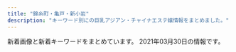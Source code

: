 ```yaml
---
title: "錦糸町・亀戸・新小岩"
description: "キーワード別にの巨乳アジアン・チャイナエステ嬢情報をまとめました。"
---
```


新着画像と新着キーワードをまとめています。
2021年03月30日の情報です。

<DmmAffiliateIns />
<KeywordTable
  shops={
    [
    {
        "img_links": [
            "http://el-grande.asia/img/cast/hana-01.jpg",
            "http://el-grande.asia/img/cast/hana-03.jpg",
            "http://el-grande.asia/img/cast/aki-04.jpg",
            "http://el-grande.asia/img/cast/lucy-04.jpg",
            "http://el-grande.asia/img/cast/lucy-01.jpg",
            "http://el-grande.asia/img/btn_interior.png",
            "http://el-grande.asia/img/cast/baby-04.jpg",
            "http://el-grande.asia/img/cast/hana-02.jpg",
            "http://el-grande.asia/img/cast/misa-04.jpg",
            "http://el-grande.asia/img/cast/ringo-02.jpg",
            "http://el-grande.asia/img/btn_cast.png",
            "http://el-grande.asia/img/cast/belu-02.jpg",
            "http://el-grande.asia/img/cast/haru-03.jpg",
            "http://el-grande.asia/img/cast/mei-03.jpg",
            "http://el-grande.asia/img/cast/aki-02.jpg",
            "http://el-grande.asia/img/cast/lucy-02.jpg",
            "http://el-grande.asia/img/cast/rey-01.jpg",
            "http://el-grande.asia/img/cast/aki-03.jpg",
            "http://el-grande.asia/img/cast/baby-01.jpg",
            "http://el-grande.asia/img/cast/haru-04.jpg",
            "http://el-grande.asia/img/cast/mai-03.jpg",
            "http://el-grande.asia/img/cast/mei-04.jpg",
            "http://el-grande.asia/img/interior/shower-4.jpg",
            "http://el-grande.asia/img/cast/ringo-04.jpg",
            "http://el-grande.asia/img/cast/misa-01.jpg",
            "http://el-grande.asia/img/cast/haru-02.jpg",
            "http://el-grande.asia/img/cast/baby-03.jpg",
            "http://el-grande.asia/img/cast/baby-02.jpg",
            "http://el-grande.asia/img/cast/hana-04.jpg",
            "http://el-grande.asia/img/cast/sara-08.jpg",
            "http://el-grande.asia/img/cast/belu-03.jpg",
            "http://el-grande.asia/img/interior/lobby-1.jpg",
            "http://el-grande.asia/img/cast/belu-01.jpg",
            "http://el-grande.asia/img/cast/mai-01.jpg",
            "http://el-grande.asia/img/cast/sara-05.jpg",
            "http://el-grande.asia/img/cast/rey-04.jpg",
            "http://el-grande.asia/img/dagger.png",
            "http://el-grande.asia/img/cast/lucy-03.jpg",
            "http://el-grande.asia/img/btn_top.png",
            "http://el-grande.asia/img/cast/sara-06.jpg",
            "http://el-grande.asia/img/cast/aki-01.jpg",
            "http://el-grande.asia/img/cast/mei-02.jpg",
            "http://el-grande.asia/img/cast/rey-02.jpg",
            "http://el-grande.asia/img/interior/corridor-1.jpg",
            "http://el-grande.asia/img/cast/haru-01.jpg",
            "http://el-grande.asia/img/btn_twitter.png",
            "http://el-grande.asia/img/cast/ringo-03.jpg",
            "http://el-grande.asia/img/cast/mai-04.jpg",
            "http://el-grande.asia/img/cast/mei-01.jpg",
            "http://el-grande.asia/img/cast/ringo-01.jpg",
            "http://el-grande.asia/img/cast/belu-04.jpg"
        ],
        "keywords": {},
        "name": "\u30a8\u30eb\u30b0\u30e9\u30f3\u30c7-elgrande-",
        "url": "http://el-grande.asia/",
        "station": "JR\u65b0\u5c0f\u5ca9\u99c5\u5357\u53e3"
    },
    {
        "name": "SHERRY",
        "url": "http://www.sherry.relaxjp.info/",
        "keywords": {
            "G": 8,
            "88": 8,
            "87": 16,
            "C": 8,
            "D": 24,
            "86": 16
        },
        "station": "JR\u9326\u7cf8\u753a\u99c5\u5357\u53e3",
        "img_links": [
            "http://www.sherry.relaxjp.info/files/005.jpg",
            "http://www.sherry.relaxjp.info/images/slider-img002.jpg",
            "http://www.sherry.relaxjp.info/images/s_news.png",
            "http://www.sherry.relaxjp.info/images/m2.jpg",
            "http://www.sherry.relaxjp.info/images/m1.jpg",
            "http://www.sherry.relaxjp.info/files/003.jpg",
            "http://www.sherry.relaxjp.info/files/001.jpg",
            "http://www.sherry.relaxjp.info/images/m4.jpg",
            "http://www.sherry.relaxjp.info/files/004.jpg",
            "http://www.sherry.relaxjp.info/images/s_top_therapist.png",
            "http://www.sherry.relaxjp.info/images/slider-img001.jpg",
            "http://www.sherry.relaxjp.info/images/m6.jpg",
            "http://www.sherry.relaxjp.info/images/s_message.png",
            "http://www.sherry.relaxjp.info/images/s_pickup.png",
            "http://www.sherry.relaxjp.info/files/002.jpg",
            "http://www.sherry.relaxjp.info/images/m3.jpg"
        ]
    },
    {
        "name": "\u5343\u693f",
        "img_links": [
            "http://sentsubaki.asia/img/cast/aya-04.jpg",
            "http://sentsubaki.asia/img/cast/aya-03.jpg",
            "http://sentsubaki.asia/img/cast/momo-02.jpg",
            "http://sentsubaki.asia/img/cast/yumi-03.jpg",
            "http://sentsubaki.asia/img/cast/yuyu-02.jpg",
            "http://sentsubaki.asia/img/cast/yumi-02.jpg",
            "http://sentsubaki.asia/img/cast/miki-02.jpg",
            "http://sentsubaki.asia/img/interior/lobby-2.jpg",
            "http://sentsubaki.asia/img/head_time.png",
            "http://sentsubaki.asia/img/head_tel.png",
            "http://sentsubaki.asia/img/cast/you-01.jpg",
            "http://sentsubaki.asia/img/cast/you-02.jpg",
            "http://sentsubaki.asia/img/cast/miki-04.jpg",
            "http://sentsubaki.asia/img/cast/momo-04.jpg",
            "http://sentsubaki.asia/img/btn_interior.png",
            "http://sentsubaki.asia/img/btn_twitter.png",
            "http://sentsubaki.asia/img/cast/miki-01.jpg",
            "http://sentsubaki.asia/img/cast/momo-03.jpg",
            "http://sentsubaki.asia/img/btn_top.png",
            "http://sentsubaki.asia/img/cast/miki-03.jpg",
            "http://sentsubaki.asia/img/cast/nina-04.jpg",
            "http://sentsubaki.asia/img/coupon_special.png",
            "http://sentsubaki.asia/img/cast/yumi-04.jpg",
            "http://sentsubaki.asia/img/cast/you-04.jpg",
            "http://sentsubaki.asia/img/cast/yuyu-04.jpg",
            "http://sentsubaki.asia/img/interior/lobby-1.jpg",
            "http://sentsubaki.asia/img/btn_cast.png",
            "http://sentsubaki.asia/img/cast/nina-03.jpg",
            "http://sentsubaki.asia/img/cast/you-03.jpg",
            "http://sentsubaki.asia/img/cast/yuyu-01.jpg",
            "http://sentsubaki.asia/img/cast/momo-01.jpg",
            "http://sentsubaki.asia/img/cast/aya-01.jpg"
        ],
        "url": "http://sentsubaki.asia/",
        "station": "JR\u4e80\u6238\u99c5\u6771\u53e3",
        "keywords": {}
    },
    {
        "keywords": {},
        "img_links": [
            "http://iyasimori.jpest.net/uploads//sites/37/2021/01/r5.jpg",
            "http://iyasimori.jpest.net/uploads//sites/37/2021/01/top.jpg",
            "http://iyasimori.jpest.net/uploads//sites/37/2021/01/a.jpg",
            "http://iyasimori.jpest.net/uploads//sites/37/2021/01/bj_03.jpg",
            "http://iyasimori.jpest.net/uploads//sites/37/2021/01/mobile.png",
            "http://iyasimori.jpest.net/uploads//sites/37/2021/01/tite-staff.jpg",
            "http://iyasimori.jpest.net/uploads//sites/37/2021/01/news01.png",
            "http://iyasimori.jpest.net/uploads//sites/37/2021/01/r6.jpg",
            "http://iyasimori.jpest.net/uploads//sites/37/2021/01/g2-2-150x150.jpg",
            "http://iyasimori.jpest.net/uploads//sites/37/2021/01/g4.jpg",
            "http://iyasimori.jpest.net/uploads//sites/37/2021/01/r4-1.jpg",
            "http://iyasimori.jpest.net/uploads//sites/37/2021/01/r3-1.jpg",
            "http://iyasimori.jpest.net/uploads//sites/37/2021/01/g3-2-150x150.jpg",
            "http://iyasimori.jpest.net/uploads//sites/37/2021/01/a2.jpg",
            "http://iyasimori.jpest.net/uploads//sites/37/2021/01/g1-3.jpg",
            "http://iyasimori.jpest.net/uploads//sites/37/2021/01/news03.png",
            "http://iyasimori.jpest.net/uploads//sites/37/2021/01/g5-150x150.jpg",
            "http://iyasimori.jpest.net/uploads//sites/37/2021/01/g5.jpg",
            "http://iyasimori.jpest.net/uploads//sites/37/2021/01/g1-3-150x150.jpg",
            "http://iyasimori.jpest.net/uploads//sites/37/2021/01/g4-150x150.jpg",
            "http://iyasimori.jpest.net/uploads//sites/37/2021/01/g3-2.jpg",
            "http://iyasimori.jpest.net/uploads//sites/37/2021/01/g2-2.jpg"
        ],
        "name": "\u7652\u3057\u306e\u68ee",
        "station": "\u9752\u7825\u99c5",
        "url": "http://iyasimori.jpest.net/"
    },
    {
        "station": "\u9752\u7825\u99c5A2\u51fa\u53e3",
        "keywords": {},
        "url": "http://shizuku2009.com/",
        "name": "\u79cb",
        "img_links": [
            "http://shizuku2009.com/images/index_19.jpg",
            "http://shizuku2009.com/images/index_06.jpg",
            "http://shizuku2009.com/images/index_02.jpg",
            "http://shizuku2009.com/images/index_05.jpg",
            "http://shizuku2009.com/staff/4/1.jpg",
            "http://shizuku2009.com/images/index_17.jpg",
            "http://shizuku2009.com/images/service_13.jpg",
            "http://shizuku2009.com/images/index_20.jpg",
            "http://shizuku2009.com/images/index_15.jpg",
            "http://shizuku2009.com/images/index_14.jpg",
            "http://shizuku2009.com/staff/6/1.jpg",
            "http://shizuku2009.com/images/index_04.jpg",
            "http://shizuku2009.com/staff/2/1.jpg",
            "http://shizuku2009.com/images/index_08.jpg",
            "http://shizuku2009.com/images/staff_15.jpg",
            "http://shizuku2009.com/images/index_09.jpg",
            "http://shizuku2009.com/images/staff_12.jpg",
            "http://shizuku2009.com/staff/1/1.jpg",
            "http://shizuku2009.com/images/index_07.jpg",
            "http://shizuku2009.com/images/index_13.jpg",
            "http://shizuku2009.com/staff/5/1.jpg",
            "http://shizuku2009.com/images/index_10.jpg",
            "http://shizuku2009.com/staff/3/1.jpg"
        ]
    },
    {
        "name": "\u3072\u307e\u308f\u308a",
        "station": "JR\u65b0\u5c0f\u5ca9\u99c5\u5357\u53e3",
        "img_links": [
            "http://www.himawari-shinkoiwa.com/images/slider/1.jpg",
            "http://www.himawari-shinkoiwa.com/img/ttl_move.png",
            "http://www.himawari-shinkoiwa.com/files/002.jpg",
            "http://www.himawari-shinkoiwa.com/img/tel.png",
            "http://www.himawari-shinkoiwa.com/files/003-02.jpg",
            "http://www.himawari-shinkoiwa.com/img/pickup.jpg",
            "http://www.himawari-shinkoiwa.com/img/ttl_news.png",
            "http://www.himawari-shinkoiwa.com/img/goback.jpg",
            "http://www.himawari-shinkoiwa.com/images/slider/3.jpg",
            "http://www.himawari-shinkoiwa.com/img/btn_side_mobile.jpg",
            "http://www.himawari-shinkoiwa.com/files/003.jpg",
            "http://www.himawari-shinkoiwa.com/img/ttl_info.png",
            "http://www.himawari-shinkoiwa.com/files/002-02.jpg",
            "http://www.himawari-shinkoiwa.com/files/001.jpg",
            "http://www.himawari-shinkoiwa.com/img/btn_blog.png",
            "http://www.himawari-shinkoiwa.com/files/001-02.jpg",
            "http://www.himawari-shinkoiwa.com/images/slider/2.jpg",
            "http://www.himawari-shinkoiwa.com/img/move.jpg",
            "http://www.himawari-shinkoiwa.com/images/line.png"
        ],
        "keywords": {
            "D": 4,
            "87": 4,
            "C": 11,
            "86": 2,
            "E": 2
        },
        "url": "http://www.himawari-shinkoiwa.com/"
    },
    {
        "station": "JR\u9326\u7cf8\u753a\u99c5",
        "name": "\u306a\u306a",
        "keywords": {
            "C": 7
        },
        "url": "http://nanaesute.xyz/",
        "img_links": [
            "http://nanaesute.xyz/images/g1.jpg",
            "http://nanaesute.xyz/images/top_bn1.jpg",
            "http://nanaesute.xyz/images/g3.jpg",
            "http://nanaesute.xyz/images/side3.png",
            "http://nanaesute.xyz/images/top_bn2.jpg",
            "http://nanaesute.xyz/images/top.png",
            "http://nanaesute.xyz/images/flash.jpg",
            "http://nanaesute.xyz/images/flash1.jpg"
        ]
    },
    {
        "img_links": [
            "http://kinshicho-es.xyz/images/r1.jpg",
            "http://kinshicho-es.xyz/images/kanban.jpg",
            "http://kinshicho-es.xyz/images/r3.jpg",
            "http://kinshicho-es.xyz/images/news-tit1.jpg",
            "http://kinshicho-es.xyz/images/g3.jpg",
            "http://kinshicho-es.xyz/images/b2.jpg",
            "http://kinshicho-es.xyz/images/left1_2_02.jpg",
            "http://kinshicho-es.xyz/images/g41.jpg",
            "http://kinshicho-es.xyz/images/r4.jpg",
            "http://kinshicho-es.xyz/images/r2.jpg",
            "http://kinshicho-es.xyz/images/b1.jpg",
            "http://kinshicho-es.xyz/images/top.jpg",
            "http://kinshicho-es.xyz/images/g5.jpg",
            "http://kinshicho-es.xyz/images/g0.jpg",
            "http://kinshicho-es.xyz/images/g2.jpg",
            "http://kinshicho-es.xyz/images/top1.jpg"
        ],
        "name": "\u30b9\u30c1\u30e5\u30ef\u306e\u30b9\u30de\u30a4\u30eb",
        "url": "http://kinshicho-es.xyz/",
        "keywords": {
            "C": 7
        },
        "station": "JR\u9326\u7cf8\u753a\u99c5\u5317\u53e3"
    },
    {
        "keywords": {},
        "img_links": [
            "http://yousei.xyz/images/r1.jpg",
            "http://yousei.xyz/images/g4.jpg",
            "http://yousei.xyz/images/g6.jpg",
            "http://yousei.xyz/images/mob.png",
            "http://yousei.xyz/images/g2.jpg",
            "http://yousei.xyz/images/g3.jpg",
            "http://yousei.xyz/images/r3.jpg",
            "http://yousei.xyz/images/g5.jpg",
            "http://yousei.xyz/images/g1.jpg",
            "http://yousei.xyz/images/top.png",
            "http://yousei.xyz/images/mobile.jpg",
            "http://yousei.xyz/images/recuit.jpg",
            "http://yousei.xyz/images/r4.jpg",
            "http://yousei.xyz/images/r2.jpg"
        ],
        "url": "http://yousei.xyz/",
        "name": "Remoon",
        "station": "JR\u4e80\u6238\u99c5\u6771\u53e3"
    },
    {
        "keywords": {},
        "name": "\u5e78\u305b",
        "img_links": [
            "http://www.es-royal.click/images/mobile.jpg",
            "http://www.es-royal.click/img/momo2.jpg",
            "http://www.es-royal.click/images/staff_t.jpg",
            "http://www.es-royal.click/img/aya1.jpg",
            "http://www.es-royal.click/images/4.jpg",
            "http://www.es-royal.click/img/nana1.jpg",
            "http://www.es-royal.click/images/int2.png",
            "http://www.es-royal.click/images/main_top.jpg",
            "http://www.es-royal.click/img/emi1.jpg",
            "http://www.es-royal.click/images/6.jpg",
            "http://www.es-royal.click/images/8.jpg",
            "http://www.es-royal.click/img/miyuki1.jpg",
            "http://www.es-royal.click/images/b3.jpg",
            "http://www.es-royal.click/images/ta.jpg",
            "http://www.es-royal.click/images/s1.png",
            "http://www.es-royal.click/images/news.png",
            "http://www.es-royal.click/images/b1.jpg",
            "http://www.es-royal.click/images/1.jpg",
            "http://www.es-royal.click/images/sys1.png",
            "http://www.es-royal.click/img/mimi1.jpg",
            "http://www.es-royal.click/images/b2.jpg",
            "http://www.es-royal.click/images/int1.png",
            "http://www.es-royal.click/images/head.jpg",
            "http://www.es-royal.click/img/ego1.jpg",
            "http://www.es-royal.click/img/momo1.jpg",
            "http://www.es-royal.click/images/main_footer.jpg",
            "http://www.es-royal.click/images/5.jpg",
            "http://www.es-royal.click/images/7.jpg",
            "http://www.es-royal.click/images/interior_t.jpg",
            "http://www.es-royal.click/images/9.jpg"
        ],
        "station": "\u4eac\u6210\u7acb\u77f3\u99c5\u5317\u53e3",
        "url": "http://www.es-royal.click/"
    },
    {
        "keywords": {
            "C": 26
        },
        "station": "JR\u9326\u7cf8\u753a\u5357\u53e3",
        "url": "http://harunohana.jpest.net/",
        "img_links": [
            "http://harunohana.jpest.net/uploads//sites/38/2021/02/pick-tit.png",
            "http://harunohana.jpest.net/uploads//sites/38/elementor/thumbs/g4-p3mbec1gp2hjuwwbjw36y43rzgwycta8xnrv7ujz68.jpg",
            "http://harunohana.jpest.net/uploads//sites/38/elementor/thumbs/g1-p3mbbo5xbyuayorl3qn8vsare61ijopmkh8c9mi4sw.jpg",
            "http://harunohana.jpest.net/uploads//sites/38/2021/02/c1.jpg",
            "http://harunohana.jpest.net/uploads//sites/38/elementor/thumbs/c2-p3a4by12f8z2t2xevpk9bl2sc3r4fedekxsoykr020.jpg",
            "http://harunohana.jpest.net/uploads//sites/38/2021/03/g2.jpg",
            "http://harunohana.jpest.net/uploads//sites/38/elementor/thumbs/c3-p3a4c1sf6l483iry9r6rlk4mpn8la6sbxgemvolfd4.jpg",
            "http://harunohana.jpest.net/uploads//sites/38/2021/02/tel_staff.png",
            "http://harunohana.jpest.net/uploads//sites/38/2021/02/c4.jpg",
            "http://harunohana.jpest.net/uploads//sites/38/2021/02/tel_pickup.png",
            "http://harunohana.jpest.net/uploads//sites/38/2021/03/g3.jpg",
            "http://harunohana.jpest.net/uploads//sites/38/elementor/thumbs/c1-p3a4bw5e1kwi5v056or06ljv5c0e005xwohq00tseg.jpg",
            "http://harunohana.jpest.net/uploads//sites/38/elementor/thumbs/g3-p3mbdh0sfjb37s5dl0oi5txkdr5uasv3te8udptyvk.jpg",
            "http://harunohana.jpest.net/uploads//sites/38/2021/02/ditiao-1.png",
            "http://harunohana.jpest.net/uploads//sites/38/elementor/thumbs/c5-p3a4c3o3k96sqqp7ys00qjnjwezbpkzslpplu8in0o.jpg",
            "http://harunohana.jpest.net/uploads//sites/38/2021/02/c2.jpg",
            "http://harunohana.jpest.net/uploads//sites/38/2021/02/c3.jpg",
            "http://harunohana.jpest.net/uploads//sites/38/2021/02/tel_info.png",
            "http://harunohana.jpest.net/uploads//sites/38/2021/02/c5.jpg",
            "http://harunohana.jpest.net/uploads//sites/38/2021/03/g1.jpg",
            "http://harunohana.jpest.net/uploads//sites/38/2021/03/1.jpg",
            "http://harunohana.jpest.net/uploads//sites/38/2021/02/mobile.jpg",
            "http://harunohana.jpest.net/uploads//sites/38/2021/02/news-tit.png",
            "http://harunohana.jpest.net/uploads//sites/38/2021/02/tel_top.png",
            "http://harunohana.jpest.net/uploads//sites/38/2021/02/c6.jpg",
            "http://harunohana.jpest.net/uploads//sites/38/2021/02/xian.jpg",
            "http://harunohana.jpest.net/uploads//sites/38/elementor/thumbs/g2-p3mbcgd30zwwmzmmj2u1yl6l7q6iyltkocswnxcbm8.jpg",
            "http://harunohana.jpest.net/uploads//sites/38/2021/02/staff-tit.png",
            "http://harunohana.jpest.net/uploads//sites/38/2021/02/top-3.png",
            "http://harunohana.jpest.net/uploads//sites/38/2021/02/mobile-tit.png",
            "http://harunohana.jpest.net/uploads//sites/38/2021/02/info-tit.png"
        ],
        "name": "\u6625\u306e\u82b1"
    },
    {
        "url": "http://www.o-miyabi.com/",
        "name": "\u96c5\u82b3",
        "keywords": {
            "86": 2,
            "C": 12,
            "D": 4,
            "84": 2,
            "98": 2,
            "H": 2,
            "85": 4,
            "89": 6
        },
        "station": "JR\u65b0\u5c0f\u5ca9\u99c5\u5357\u53e3",
        "img_links": [
            "http://www.o-miyabi.com/s/image/nav_cast.png",
            "http://www.o-miyabi.com/images/rec.jpg",
            "http://www.o-miyabi.com/s/image/nav_topics.png",
            "http://www.o-miyabi.com/s/uploads/02.jpg",
            "http://www.o-miyabi.com/s/images/t1.jpg",
            "http://www.o-miyabi.com/images/upload/thumb/57af63e7ff71466b.jpg",
            "http://www.o-miyabi.com/s/images/slider/1.jpg",
            "http://www.o-miyabi.com/s/images/t3.jpg",
            "http://www.o-miyabi.com/images/index_09.jpg",
            "http://www.o-miyabi.com/s/images/top_2.jpg",
            "http://www.o-miyabi.com/images/index_03.jpg",
            "http://www.o-miyabi.com/images/upload/thumb/6fceb6aef71115ac.jpg",
            "http://www.o-miyabi.com/s/images/t2.jpg",
            "http://www.o-miyabi.com/s/uploads/06.jpg",
            "http://www.o-miyabi.com/images/index_18.jpg",
            "http://www.o-miyabi.com/images/upload/thumb/04d21d82d11bc049.jpg",
            "http://www.o-miyabi.com/images/index_05.jpg",
            "http://www.o-miyabi.com/images/upload/thumb/51d074f8f9cdb905.jpg",
            "http://www.o-miyabi.com/images/index_10.jpg",
            "http://www.o-miyabi.com/images/index_01.jpg",
            "http://www.o-miyabi.com/s/images/service_01.png",
            "http://www.o-miyabi.com/s/images/slider/2.jpg",
            "http://www.o-miyabi.com/s/images/okubokomachi.jpg",
            "http://www.o-miyabi.com/s/images/pc.png",
            "http://www.o-miyabi.com/images/upload/thumb/0981f77ac0a1e07f.jpg",
            "http://www.o-miyabi.com/images/upload/thumb/db15ea2226867103.jpg",
            "http://www.o-miyabi.com/s/uploads/08.jpg",
            "http://www.o-miyabi.com/images/upload/thumb/e12bb065f2380463.jpg",
            "http://www.o-miyabi.com/s/images/service_07.png",
            "http://www.o-miyabi.com/images/upload/thumb/1a8371be7358f1df.jpg",
            "http://www.o-miyabi.com/girl/01.jpg",
            "http://www.o-miyabi.com/images/upload/thumb/928147996b3538a2.jpg",
            "http://www.o-miyabi.com/images/staff_09.jpg",
            "http://www.o-miyabi.com/s/image/nav_top.png",
            "http://www.o-miyabi.com/images/rec_09.jpg",
            "http://www.o-miyabi.com/images/index_19.jpg",
            "http://www.o-miyabi.com/s/image/nav_sys.png",
            "http://www.o-miyabi.com/s/images/slider/3.jpg",
            "http://www.o-miyabi.com/images/index_02.jpg",
            "http://www.o-miyabi.com/s/images/slider/next.png",
            "http://www.o-miyabi.com/s/images/tel.png",
            "http://www.o-miyabi.com/images/upload/thumb/6d7987cae648e809.jpg",
            "http://www.o-miyabi.com/images/upload/thumb/301c9a35b11a384f.jpg",
            "http://www.o-miyabi.com/images/upload/thumb/0dc07af1006255fa.jpg",
            "http://www.o-miyabi.com/images/index_14.jpg",
            "http://www.o-miyabi.com/s/uploads/01.jpg",
            "http://www.o-miyabi.com/s/uploads/04.jpg",
            "http://www.o-miyabi.com/s/images/iphone.png",
            "http://www.o-miyabi.com/images/index_06.jpg",
            "http://www.o-miyabi.com/images/upload/thumb/72ffa1fb925d394b.jpg",
            "http://www.o-miyabi.com/s/uploads/03.jpg",
            "http://www.o-miyabi.com/images/index_13.jpg",
            "http://www.o-miyabi.com/images/index_07.jpg",
            "http://www.o-miyabi.com/images/info.jpg",
            "http://www.o-miyabi.com/s/images/service_03.png",
            "http://www.o-miyabi.com/s/image/nav_manga.png",
            "http://www.o-miyabi.com/images/info_09.jpg",
            "http://www.o-miyabi.com/s/images/slider/prev.png",
            "http://www.o-miyabi.com/images/index_04.jpg",
            "http://www.o-miyabi.com/images/upload/thumb/7713de024ddc43e7.jpg",
            "http://www.o-miyabi.com/s/image/nav_hotel.png",
            "http://www.o-miyabi.com/images/index_16.jpg",
            "http://www.o-miyabi.com/images/info_02.jpg",
            "http://www.o-miyabi.com/s/uploads/07.jpg",
            "http://www.o-miyabi.com/images/movie_09.jpg"
        ]
    },
    {
        "station": "JR\u4e80\u6238\u99c5\u6771\u53e3",
        "keywords": {
            "C": 7
        },
        "img_links": [
            "http://miyabi-aroma.xyz/images/staff/3/ami.jpg",
            "http://miyabi-aroma.xyz/images/staff/3/rina.jpg",
            "http://miyabi-aroma.xyz/images/staff/3/kiki2.jpg",
            "http://miyabi-aroma.xyz/images/staff/3/rina2.jpg",
            "http://miyabi-aroma.xyz/images/11.png",
            "http://miyabi-aroma.xyz/images/staff/3/ami2.jpg",
            "http://miyabi-aroma.xyz/images/shishu/se2.jpg",
            "http://miyabi-aroma.xyz/images/index-rose_09.png",
            "http://miyabi-aroma.xyz/images/index-rose_13.png",
            "http://miyabi-aroma.xyz/images/shishu/se1.jpg",
            "http://miyabi-aroma.xyz/images/3/1.jpg",
            "http://miyabi-aroma.xyz/images/staff/3/miya.jpg",
            "http://miyabi-aroma.xyz/images/staff/3/miya2.jpg",
            "http://miyabi-aroma.xyz/images/nav/nav-staff.jpg",
            "http://miyabi-aroma.xyz/images/nav/nav-sys.jpg",
            "http://miyabi-aroma.xyz/images/nav/nav-info.jpg",
            "http://miyabi-aroma.xyz/images/nav/nav-job.jpg",
            "http://miyabi-aroma.xyz/images/3/2.jpg",
            "http://miyabi-aroma.xyz/images/1801706901.jpg",
            "http://miyabi-aroma.xyz/images/staff/3/yaya1.jpg",
            "http://miyabi-aroma.xyz/images/staff/3/kiki.jpg",
            "http://miyabi-aroma.xyz/images/staff/3/yaya2.jpg",
            "http://miyabi-aroma.xyz/images/index-rose_07.png",
            "http://miyabi-aroma.xyz/images/index-rose_04.png",
            "http://miyabi-aroma.xyz/images/staff/3/yami.jpg",
            "http://miyabi-aroma.xyz/images/index-rose_02.png"
        ],
        "name": "\u685c",
        "url": "http://miyabi-aroma.xyz/"
    },
    {
        "img_links": [
            "https://chm.jp/domains1/thaipataya/myimg/imgcom37914_sp.jpg",
            "https://chm.jp/domains1/thaipataya/myimg/imgcom36576_sp.jpg",
            "https://chm.jp/domains1/thaipataya/myimg/imgcom37915_sp.jpg",
            "https://chm.jp/domains1/thaipataya/myimg/imgcom36613_sp.jpg",
            "https://chm.jp/domains1/thaipataya/myimg/imgcom37833_sp.jpg",
            "https://chm.jp/domains1/thaipataya/myimg/imgcom37357_sp.jpg",
            "https://chm.jp/domains1/thaipataya/myimg/imgcom36606_sp.jpg",
            "https://chm.jp/domains1/thaipataya/myimg/imgcom37840_sp.jpg",
            "https://chm.jp/domains1/thaipataya/myimg/imgcom36614_sp.jpg",
            "https://chm.jp/domains1/thaipataya/myimg/imgcom37913_sp.jpg",
            "https://chm.jp/domains1/thaipataya/myimg/imgcom37657_sp.jpg",
            "https://chm.jp/domains1/thaipataya/myimg/imgcom36604_sp.jpg",
            "https://chm.jp/domains1/thaipataya/myimg/imgcom37664_sp.png",
            "https://chm.jp/domains1/thaipataya/myimg/imgcom36615_sp.png",
            "https://chm.jp/domains1/thaipataya/myimg/imgcom36633_sp.jpg",
            "https://chm.jp/domains1/thaipataya/myimg/imgcom36607_sp.jpg",
            "https://chm.jp/domains1/thaipataya/myimg/imgcom37174_sp.png",
            "https://chm.jp/domains1/thaipataya/myimg/imgcom37658_sp.png",
            "https://chm.jp/domains1/thaipataya/myimg/imgcom37362_sp.png",
            "https://chm.jp/domains1/thaipataya/myimg/imgcom37653_sp.jpg",
            "https://chm.jp/domains1/thaipataya/myimg/imgcom36635_sp.jpg",
            "https://chm.jp/domains1/thaipataya/myimg/imgcom37660_sp.png",
            "https://chm.jp/domains1/thaipataya/myimg/imgcom37740_sp.png",
            "https://chm.jp/domains1/thaipataya/myimg/imgcom37655_sp.jpg",
            "https://chm.jp/domains1/thaipataya/myimg/imgcom37172_sp.png",
            "https://chm.jp/domains1/thaipataya/myimg/imgcom37662_sp.png",
            "https://chm.jp/domains1/thaipataya/myimg/imgcom37067_sp.png",
            "https://chm.jp/domains1/thaipataya/myimg/imgcom37355_sp.jpg",
            "https://chm.jp/domains1/thaipataya/myimg/imgcom37361_sp.png",
            "https://chm.jp/domains1/thaipataya/myimg/imgcom37356_sp.jpg",
            "https://chm.jp/domains1/thaipataya/myimg/imgcom37730_sp.png",
            "https://chm.jp/domains1/thaipataya/myimg/imgcom37834_sp.jpg",
            "https://chm.jp/domains1/thaipataya/myimg/imgcom36567_sp.jpg",
            "https://chm.jp/domains1/thaipataya/myimg/imgcom37727_sp.png",
            "https://chm.jp/domains1/thaipataya/myimg/imgcom37656_sp.jpg",
            "https://chm.jp/domains1/thaipataya/myimg/imgcom36581_sp.jpg",
            "https://chm.jp/domains1/thaipataya/myimg/imgcom37717_sp.jpg",
            "https://chm.jp/domains1/thaipataya/myimg/imgcom37719_sp.jpg",
            "https://chm.jp/domains1/thaipataya/myimg/imgcom36636_sp.jpg",
            "https://chm.jp/domains1/thaipataya/myimg/imgcom37841_sp.jpg",
            "https://chm.jp/domains1/thaipataya/myimg/imgcom37360_sp.jpg",
            "https://chm.jp/domains1/thaipataya/myimg/imgcom37068_sp.jpg",
            "https://chm.jp/domains1/thaipataya/myimg/imgcom36603_sp.png",
            "https://chm.jp/domains1/thaipataya/myimg/imgcom36619_sp.jpg",
            "https://chm.jp/domains1/thaipataya/myimg/imgcom36618_sp.png",
            "https://chm.jp/domains1/thaipataya/myimg/imgcom37668_sp.png",
            "https://chm.jp/domains1/thaipataya/myimg/slideimg36560_sp.jpg",
            "https://chm.jp/domains1/thaipataya/myimg/imgcom37665_sp.jpg",
            "http://chm.jp/img/linebutton_82x20.png",
            "https://chm.jp/domains1/thaipataya/myimg/imgcom37734_sp.png",
            "https://chm.jp/domains1/thaipataya/myimg/imgcom37732_sp.png",
            "https://chm.jp/domains1/thaipataya/myimg/imgcom37725_sp.png",
            "https://chm.jp/domains1/thaipataya/myimg/imgcom36577_sp.jpg",
            "https://chm.jp/domains1/thaipataya/myimg/imgcom37733_sp.png",
            "https://chm.jp/domains1/thaipataya/myimg/imgcom37737_sp.png",
            "https://chm.jp/domains1/thaipataya/myimg/imgcom37663_sp.jpg",
            "https://chm.jp/domains1/thaipataya/myimg/imgcom36566_sp.png",
            "https://chm.jp/domains1/thaipataya/myimg/imgcom36575_sp.jpg",
            "https://chm.jp/domains1/thaipataya/myimg/imgcom37739_sp.png",
            "https://chm.jp/domains1/thaipataya/myimg/slideimg36561_sp.jpg",
            "https://chm.jp/domains1/thaipataya/myimg/imgcom36605_sp.jpg",
            "https://chm.jp/domains1/thaipataya/myimg/imgcom37729_sp.png",
            "https://chm.jp/domains1/thaipataya/myimg/imgcom37916_sp.jpg",
            "https://chm.jp/domains1/thaipataya/myimg/imgcom36582_sp.jpg",
            "https://chm.jp/domains1/thaipataya/myimg/imgcom37667_sp.png",
            "https://chm.jp/domains1/thaipataya/myimg/imgcom37891_sp.jpg",
            "https://chm.jp/domains1/thaipataya/myimg/imgcom37731_sp.png",
            "https://chm.jp/domains1/thaipataya/myimg/imgcom37177_sp.png",
            "https://chm.jp/domains1/thaipataya/myimg/slideimg36562_sp.jpg",
            "https://chm.jp/domains1/thaipataya/myimg/imgcom37358_sp.jpg",
            "https://chm.jp/domains1/thaipataya/myimg/imgcom37736_sp.png",
            "https://chm.jp/domains1/thaipataya/myimg/imgcom37718_sp.jpg",
            "https://chm.jp/domains1/thaipataya/myimg/imgcom37659_sp.png",
            "https://chm.jp/domains1/thaipataya/myimg/imgcom37661_sp.png",
            "https://chm.jp/domains1/thaipataya/myimg/imgcom37728_sp.png",
            "https://chm.jp/domains1/thaipataya/myimg/imgcom37666_sp.jpg",
            "https://chm.jp/domains1/thaipataya/myimg/imgcom37726_sp.png",
            "https://chm.jp/domains1/thaipataya/myimg/imgcom36565_sp.jpg",
            "https://chm.jp/sozai/0_4999/bn122_sp.png",
            "https://chm.jp/domains1/thaipataya/myimg/imgcom36634_sp.jpg",
            "https://chm.jp/domains1/thaipataya/myimg/imgcom37359_sp.jpg",
            "https://chm.jp/sozai/0_4999/bn112_sp.png",
            "https://chm.jp/domains1/thaipataya/myimg/imgcom37789_sp.png",
            "https://chm.jp/domains1/thaipataya/myimg/imgcom37839_sp.jpg",
            "https://chm.jp/domains1/thaipataya/myimg/imgcom37738_sp.png",
            "https://chm.jp/domains1/thaipataya/myimg/imgcom37654_sp.jpg",
            "https://chm.jp/domains1/thaipataya/myimg/imgcom37669_sp.jpg",
            "https://chm.jp/domains1/thaipataya/myimg/imgcom36578_sp.jpg",
            "https://chm.jp/domains1/thaipataya/myimg/imgcom37710_sp.jpg"
        ],
        "keywords": {
            "\u30bb\u30af\u30b7\u30fc": 1,
            "C": 14
        },
        "station": "JR\u5c0f\u5ca9\u99c5\u5357\u53e3",
        "url": "http://thaipataya.chm.jp/",
        "name": "\u30d1\u30bf\u30e4"
    },
    {
        "keywords": {
            "87": 1,
            "92": 1,
            "85": 1,
            "89": 1,
            "95": 2,
            "86": 2,
            "90": 1
        },
        "img_links": [
            "http://y-rlx.net/images/index_23.jpg",
            "http://y-rlx.net/girl/01.jpg",
            "http://y-rlx.net/images/staff_16.jpg",
            "http://y-rlx.net/girl/06.jpg",
            "http://y-rlx.net/images/01.png",
            "http://y-rlx.net/images/acc_tit03.jpg",
            "http://y-rlx.net/girl/07.jpg",
            "http://y-rlx.net/images/index_12.jpg",
            "http://y-rlx.net/images/03.png",
            "http://y-rlx.net/images/index_08.jpg",
            "http://y-rlx.net/images/index_06.png",
            "http://y-rlx.net/girl/010a.jpg",
            "http://y-rlx.net/images/line.jpg",
            "http://y-rlx.net/images/sys_16.jpg",
            "http://y-rlx.net/images/rec.jpg",
            "http://y-rlx.net/images/rex_16.jpg",
            "http://y-rlx.net/images/index_16.png",
            "http://y-rlx.net/images/acc_tit01.jpg",
            "http://y-rlx.net/girl/05.jpg",
            "http://y-rlx.net/girl/00.jpg",
            "http://y-rlx.net/girl/09.jpg",
            "http://y-rlx.net/images/rec_16.jpg",
            "http://y-rlx.net/images/index_11.jpg",
            "http://y-rlx.net/images/02.png",
            "http://y-rlx.net/images/index_02.png",
            "http://y-rlx.net/girl/03a.jpg",
            "http://y-rlx.net/images/index_07.png",
            "http://y-rlx.net/girl/p01.jpg",
            "http://y-rlx.net/girl/03.jpg",
            "http://y-rlx.net/girl/02.jpg",
            "http://y-rlx.net/images/acc_16.jpg",
            "http://y-rlx.net/images/index_04.png",
            "http://y-rlx.net/images/index_21.jpg",
            "http://y-rlx.net/images/index_10.jpg",
            "http://y-rlx.net/girl/07a.jpg",
            "http://y-rlx.net/images/acc_tit.jpg",
            "http://y-rlx.net/girl/08.jpg",
            "http://y-rlx.net/images/info.png",
            "http://y-rlx.net/images/sys.jpg",
            "http://y-rlx.net/girl/010.jpg",
            "http://y-rlx.net/girl/05a.jpg",
            "http://y-rlx.net/images/index_09.jpg",
            "http://y-rlx.net/images/index_14.png",
            "http://y-rlx.net/girl/09a.jpg",
            "http://y-rlx.net/images/index_19.png",
            "http://y-rlx.net/images/index_13.jpg"
        ],
        "station": "JR\u65b0\u5c0f\u5ca9\u99c5\u5357\u53e3",
        "url": "http://y-rlx.net/",
        "name": "\u7f8e\u697d"
    },
    {
        "url": "http://k-yorocobi.com/",
        "img_links": [
            "http://k-yorocobi.com/staff/s-emi.jpg",
            "http://k-yorocobi.com/images/bill.jpg",
            "http://k-yorocobi.com/staff/s-yuyu.jpg",
            "http://k-yorocobi.com/pic/pic2.jpg",
            "http://k-yorocobi.com/images/bar-news.png",
            "http://k-yorocobi.com/staff/s-rina.jpg",
            "http://k-yorocobi.com/images/bar-interior.png",
            "http://k-yorocobi.com/images/c-staff.png",
            "http://k-yorocobi.com/images/footer.png",
            "http://k-yorocobi.com/images/bar-pickup.png",
            "http://k-yorocobi.com/pic/pic4.jpg",
            "http://k-yorocobi.com/pic/pic1.jpg",
            "http://k-yorocobi.com/images/bar-staff.png",
            "http://k-yorocobi.com/images/b-mobile.png",
            "http://k-yorocobi.com/images/c-interior.png",
            "http://k-yorocobi.com/staff/s-tika.jpg",
            "http://k-yorocobi.com/images/bar-cam.png",
            "http://k-yorocobi.com/images/b-movie.png",
            "http://k-yorocobi.com/images/b-awaawa.png",
            "http://k-yorocobi.com/pic/pic3.jpg",
            "http://k-yorocobi.com/images/b-tel.png",
            "http://k-yorocobi.com/images/c-top.png"
        ],
        "keywords": {},
        "name": "\u3088\u308d\u3053\u3073",
        "station": "JR\u9326\u7cf8\u753a\u99c5\u5317\u53e3"
    },
    {
        "name": "\u30de\u30ea\u30a2\u30d9\u30fc\u30e9",
        "station": "JR\u5c0f\u5ca9\u99c5\u5317\u53e3",
        "img_links": [],
        "url": "http://mariabella.ies.fun/",
        "keywords": {}
    },
    {
        "keywords": {},
        "name": "Piano",
        "station": "JR\u65b0\u5c0f\u5ca9\u99c5\u5357\u53e3",
        "img_links": [
            "https://piano.sweet-relaxation.com/img/cast/luna-04.jpg",
            "https://piano.sweet-relaxation.com/img/cast/ai-03.jpg",
            "https://piano.sweet-relaxation.com/img/cast/luna-03.jpg",
            "https://piano.sweet-relaxation.com/img/cast/ai-04.jpg",
            "https://piano.sweet-relaxation.com/img/cast/aki-02.jpg",
            "https://piano.sweet-relaxation.com/img/cast/nana-02.jpg",
            "https://piano.sweet-relaxation.com/img/cast/ai-02.jpg",
            "https://piano.sweet-relaxation.com/img/slick/sl-5.jpg",
            "https://piano.sweet-relaxation.com/img/cast/ai-01.jpg",
            "https://piano.sweet-relaxation.com/img/cast/aye-03.jpg",
            "https://piano.sweet-relaxation.com/img/slick/sl-1.jpg",
            "https://piano.sweet-relaxation.com/img/cast/nico-04.jpg",
            "https://piano.sweet-relaxation.com/img/cast/nico-01.jpg",
            "https://piano.sweet-relaxation.com/img/cast/miya-01.jpg",
            "https://piano.sweet-relaxation.com/img/cast/lili-02.jpg",
            "https://piano.sweet-relaxation.com/img/slick/sl-6.jpg",
            "https://piano.sweet-relaxation.com/img/interior/int-02.jpg",
            "https://piano.sweet-relaxation.com/img/interior/int-04.jpg",
            "https://piano.sweet-relaxation.com/img/cast/miky-03.jpg",
            "https://piano.sweet-relaxation.com/img/cast/miya-03.jpg",
            "https://piano.sweet-relaxation.com/img/cast/coco-04.jpg",
            "https://piano.sweet-relaxation.com/img/cast/aki-04.jpg",
            "https://piano.sweet-relaxation.com/img/cast/miya-02.jpg",
            "https://piano.sweet-relaxation.com/img/cast/nico-02.jpg",
            "https://piano.sweet-relaxation.com/img/cast/aini-03.jpg",
            "https://piano.sweet-relaxation.com/img/slick/sl-2.jpg",
            "https://piano.sweet-relaxation.com/img/cast/nana-03.jpg",
            "https://piano.sweet-relaxation.com/img/cast/aki-03.jpg",
            "https://piano.sweet-relaxation.com/img/cast/lili-04.jpg",
            "https://piano.sweet-relaxation.com/img/slick/sl-4.jpg",
            "https://piano.sweet-relaxation.com/img/cast/aye-01.jpg",
            "https://piano.sweet-relaxation.com/img/cast/aki-01.jpg",
            "https://piano.sweet-relaxation.com/img/cast/luna-02.jpg",
            "https://piano.sweet-relaxation.com/img/slick/sl-7.jpg",
            "https://piano.sweet-relaxation.com/img/cast/aini-04.jpg",
            "https://piano.sweet-relaxation.com/img/cast/ebi-03.jpg",
            "https://piano.sweet-relaxation.com/img/cast/miky-01.jpg",
            "https://piano.sweet-relaxation.com/img/cast/ebi-04.jpg",
            "https://piano.sweet-relaxation.com/img/cast/coco-01.jpg",
            "https://piano.sweet-relaxation.com/img/cast/miky-02.jpg",
            "https://piano.sweet-relaxation.com/img/cast/coco-03.jpg",
            "https://piano.sweet-relaxation.com/img/interior/int-01.jpg",
            "https://piano.sweet-relaxation.com/img/cast/nana-04.jpg",
            "https://piano.sweet-relaxation.com/img/cast/ebi-01.jpg",
            "https://piano.sweet-relaxation.com/img/cast/aini-02.jpg",
            "https://piano.sweet-relaxation.com/img/cast/nana-01.jpg",
            "https://piano.sweet-relaxation.com/img/cast/lili-01.jpg",
            "https://piano.sweet-relaxation.com/img/cast/lili-03.jpg",
            "https://piano.sweet-relaxation.com/img/cast/ebi-02.jpg",
            "https://piano.sweet-relaxation.com/img/cast/aini-01.jpg",
            "https://piano.sweet-relaxation.com/img/cast/aye-04.jpg",
            "https://piano.sweet-relaxation.com/img/cast/coco-02.jpg",
            "https://piano.sweet-relaxation.com/img/cast/nico-03.jpg",
            "https://piano.sweet-relaxation.com/img/cast/aye-02.jpg",
            "https://piano.sweet-relaxation.com/img/interior/int-03.jpg",
            "https://piano.sweet-relaxation.com/img/cast/luna-01.jpg",
            "https://piano.sweet-relaxation.com/img/slick/sl-3.jpg",
            "https://piano.sweet-relaxation.com/img/cast/miky-04.jpg",
            "https://piano.sweet-relaxation.com/img/cast/miya-04.jpg"
        ],
        "url": "https://piano.sweet-relaxation.com/"
    },
    {
        "name": "\u30c9\u30e9\u3048\u3082\u3093",
        "keywords": {},
        "station": "JR\u4e80\u6238\u99c5\u5317\u53e3",
        "url": "https://doraimon.tyo.cm/",
        "img_links": []
    },
    {
        "url": "https://iyashinoizumi.com/",
        "name": "\u7652\u3057\u306e\u6cc9",
        "station": "JR\u9326\u7cf8\u753a\u99c5\u5317\u53e3",
        "keywords": {
            "\u30bb\u30af\u30b7\u30fc": 2
        },
        "img_links": [
            "https://iyashinoizumi.com/wp-content/uploads/2019/06/43D6BE9C-43F6-45C2-95E5-E775CE725D67.jpeg",
            "https://iyashinoizumi.com/wp-content/uploads/9B89E764-B754-425D-A9AC-BB5566FA6AC4-270x300.jpeg",
            "https://iyashinoizumi.com/wp-content/uploads/7208DC4D-6E47-49CE-B1C0-3607E54E114B.jpeg",
            "https://iyashinoizumi.com/wp-content/uploads/2019/06/5293C707-270F-4802-8168-1493DA07DDAE.jpeg",
            "https://iyashinoizumi.com/wp-content/uploads/5AA02D30-2C43-42C1-BE02-48E5A5C27E91.jpeg",
            "https://iyashinoizumi.com/wp-content/uploads/hiruwari.png",
            "https://iyashinoizumi.com/wp-content/uploads/2019/06/001.jpg",
            "https://iyashinoizumi.com/wp-content/uploads/0731EF09-7405-4B36-8468-B17A307EB894.jpeg",
            "https://iyashinoizumi.com/wp-content/uploads/5AA02D30-2C43-42C1-BE02-48E5A5C27E91-226x300.jpeg",
            "https://iyashinoizumi.com/wp-content/uploads/2019/06/momoko1.jpg",
            "https://iyashinoizumi.com/wp-content/uploads/2019/06/50CD669B-0FFA-4734-B898-EB3D53E95C21.jpeg",
            "https://iyashinoizumi.com/wp-content/uploads/9B89E764-B754-425D-A9AC-BB5566FA6AC4.jpeg",
            "https://iyashinoizumi.com/wp-content/uploads/7208DC4D-6E47-49CE-B1C0-3607E54E114B-210x300.jpeg",
            "https://iyashinoizumi.com/wp-content/uploads/2019/06/2DD3549C-F937-441D-B0E3-E26520ACFABD-e1559410733851.jpeg",
            "https://iyashinoizumi.com/wp-content/uploads/0731EF09-7405-4B36-8468-B17A307EB894-197x300.jpeg",
            "https://iyashinoizumi.com/wp-content/uploads/0731EF09-7405-4B36-8468-B17A307EB894-e1579436226478.jpeg",
            "https://iyashinoizumi.com/wp-content/uploads/rin.jpg"
        ]
    },
    {
        "img_links": [
            "http://dccompanyqoo10.cafe24.com/tiffany/images/common/header.png",
            "http://dccompanyqoo10.cafe24.com/tiffany/images/store/store.png",
            "http://dccompanyqoo10.cafe24.com/tiffany/images/top/store_bg.png"
        ],
        "name": "Cherry",
        "station": "JR\u9326\u7cf8\u753a\u99c5\u5357\u53e3",
        "url": "http://cherry-esthe.com/",
        "keywords": {}
    },
    {
        "img_links": [
            "http://ipidiw.com/relaxnomori/user_data/00000017.jpg",
            "http://ipidiw.com/relaxnomori/images/rem.jpg",
            "http://ipidiw.com/relaxnomori/images/tt.jpg",
            "http://ipidiw.com/relaxnomori/images/news.jpg",
            "http://ipidiw.com/relaxnomori/user_data/00000018.jpg",
            "http://ipidiw.com/relaxnomori/images/mobile.jpg",
            "http://ipidiw.com/relaxnomori/images/staff_t.jpg",
            "http://ipidiw.com/relaxnomori/user_data/00000020.jpg",
            "http://ipidiw.com/relaxnomori/images/interior.png",
            "http://ipidiw.com/relaxnomori/images/interior_t.jpg",
            "http://ipidiw.com/relaxnomori/images/tp.png",
            "http://ipidiw.com/relaxnomori/user_data/00000019.jpg"
        ],
        "name": "\u30ea\u30e9\u30c3\u30af\u30b9\u306e\u68ee",
        "url": "http://ipidiw.com/relaxnomori/",
        "station": "\u68ee\u4e0b\u99c5A4\u53e3",
        "keywords": {
            "86": 1,
            "93": 1,
            "90": 2
        }
    },
    {
        "url": "http://yukinosakura.tyo.cm/",
        "station": "JR\u4e80\u6238\u99c5\u5317\u53e3",
        "img_links": [
            "http://yukinosakura.tyo.cm/images/room4.jpg",
            "http://yukinosakura.a2.webnavi.work/upload/sites/72/2020/04/2020040708052118.jpg",
            "http://yukinosakura.a2.webnavi.work/upload/sites/72/2020/04/2020040708052434.jpg",
            "http://yukinosakura.tyo.cm/images/top.jpg",
            "http://yukinosakura.tyo.cm/images/s_news.jpg",
            "http://yukinosakura.tyo.cm/images/room3.jpg",
            "http://yukinosakura.tyo.cm/images/s_shedule.jpg",
            "http://yukinosakura.a2.webnavi.work/upload/sites/72/2020/04/2020040708052241.jpg",
            "http://yukinosakura.a2.webnavi.work/upload/sites/72/2020/04/2020040708052456.jpg",
            "http://yukinosakura.tyo.cm/images/room1.jpg",
            "http://yukinosakura.tyo.cm/images/s_staff.jpg",
            "http://yukinosakura.tyo.cm/images/room2.jpg",
            "http://yukinosakura.a2.webnavi.work/upload/sites/72/2020/04/2020040708052353.jpg",
            "http://yukinosakura.tyo.cm/images/mobile.jpg"
        ],
        "name": "\u685c\u82b1",
        "keywords": {
            "85": 8,
            "86": 8,
            "83": 4,
            "D": 16,
            "C": 11
        }
    },
    {
        "img_links": [
            "https://kameido-massage.com/images/main-sp.jpg",
            "https://kameido-massage.com/button/blog.png",
            "https://kameido-massage.com/icon/facebook.png",
            "https://kameido-massage.com/images/main-small.jpg",
            "https://kameido-massage.com/menu/info.png",
            "https://kameido-massage.com/2020/07/17/mika-s1.jpg",
            "https://kameido-massage.com/2019/10/29/yuri-s1.jpg",
            "https://scdn.line-apps.com/n/line_add_friends/btn/ja.png",
            "https://kameido-massage.com/room/room-l3.jpg",
            "https://kameido-massage.com/link/mens-esthe.png",
            "https://kameido-massage.com/room/room-l4.jpg",
            "https://kameido-massage.com/button/home.png",
            "https://kameido-massage.com/staff/nana-s1.jpg",
            "https://kameido-massage.com/staff/yuyu-l1.jpg",
            "https://kameido-massage.com/2019/11/02/yuka-s1.jpg",
            "https://kameido-massage.com/staff/yuki-s1.jpg",
            "https://kameido-massage.com/2020/03/28/nana-s1.jpg",
            "https://kameido-massage.com/images/header3.png",
            "https://kameido-massage.com/menu/blog.png",
            "https://kameido-massage.com/staff/aki-l1.jpg",
            "https://kameido-massage.com/staff/nana-l1.jpg",
            "https://kameido-massage.com/images/footer-r.png",
            "https://kameido-massage.com/room/room-l1.jpg",
            "https://kameido-massage.com/images/top2.jpg",
            "https://kameido-massage.com/icon/twitter.png",
            "https://kameido-massage.com/2020/05/15/kazumi-s1.jpg",
            "https://kameido-massage.com/menu/home.png",
            "https://kameido-massage.com/images/clear.png",
            "https://kameido-massage.com/staff/aki-s1.jpg",
            "https://kameido-massage.com/room/room-l2.jpg",
            "https://kameido-massage.com/icon/yelp.png",
            "https://kameido-massage.com/menu/staff.png",
            "https://kameido-massage.com/images/main-top.jpg",
            "https://kameido-massage.com/staff/yuyu-s1.jpg",
            "https://kameido-massage.com/staff/yuki-l1.jpg",
            "https://kameido-massage.com/staff/mimi-s1.jpg",
            "https://kameido-massage.com/room/room-l5.jpg",
            "https://kameido-massage.com/images/flower.png",
            "https://kameido-massage.com/room/room-l6.jpg",
            "https://kameido-massage.com/images/top1.jpg",
            "https://kameido-massage.com/images/top3.jpg",
            "https://kameido-massage.com/2019/11/10/erika-s1.jpg",
            "https://kameido-massage.com/images/qrcode.png",
            "https://kameido-massage.com/icon/line.png",
            "https://kameido-massage.com/button/staff.png",
            "https://kameido-massage.com/images/footer-l.png",
            "https://kameido-massage.com/2021/03/23/aki-s1.jpg",
            "https://kameido-massage.com/2019/12/25/mika-s1.jpg"
        ],
        "name": "\u842c\u751f\u697c",
        "keywords": {},
        "station": "JR\u4e80\u6238\u99c5\u5317\u53e3",
        "url": "https://kameido-massage.com/"
    },
    {
        "station": "JR\u5c0f\u5ca9\u99c5\u5357\u53e3",
        "img_links": [
            "http://iyasi-heal.com/staffPhoto/s20200606151251.jpg",
            "http://iyasi-heal.com/staffPhoto/b20200909152230.jpg",
            "http://iyasi-heal.com/staffPhoto/b20190815113058.jpg",
            "http://iyasi-heal.com/staffPhoto/s20200606151247.jpg",
            "http://iyasi-heal.com/staffPhoto/s20200606151240.jpg",
            "http://iyasi-heal.com/staffPhoto/s20190815113117.jpg",
            "http://iyasi-heal.com/staffPhoto/s20210322143535.jpg",
            "http://iyasi-heal.com/js/sliderLine/slide_next.png",
            "http://iyasi-heal.com/images/gallery1.png",
            "http://iyasi-heal.com/staffPhoto/s20191114093407.jpg",
            "http://iyasi-heal.com/staffPhoto/s20200909152230.jpg",
            "http://iyasi-heal.com/staffPhoto/s20190815113058.jpg",
            "http://iyasi-heal.com/js/sliderLine/slide_prev.png",
            "http://iyasi-heal.com/images/slider1/02.jpg",
            "http://iyasi-heal.com/staffPhoto/b20190815113117.jpg",
            "http://iyasi-heal.com/staffPhoto/b20210312220248.jpg",
            "http://iyasi-heal.com/images/slider1/03.jpg",
            "http://iyasi-heal.com/staffPhoto/b20200606151240.jpg",
            "http://iyasi-heal.com/staffPhoto/s20210312220248.jpg",
            "http://iyasi-heal.com/images/mobile.jpg",
            "http://iyasi-heal.com/staffPhoto/b20191114093407.jpg",
            "http://iyasi-heal.com/images/slider1/01.jpg",
            "http://iyasi-heal.com/staffPhoto/b20210322143535.jpg",
            "http://iyasi-heal.com/images/returnBtn.png"
        ],
        "name": "\u308a\u308a",
        "url": "http://iyasi-heal.com/",
        "keywords": {
            "D": 4,
            "C": 1,
            "85": 2
        }
    },
    {
        "url": "http://mori.me-es.com/",
        "img_links": [
            "http://mori.me-es.com/images/sub_28.jpg",
            "http://mori.me-es.com/images/index_17.jpg",
            "http://mori.me-es.com/images/index_13.jpg",
            "http://mori.me-es.com/girls/08.jpg",
            "http://mori.me-es.com/images/index_01.jpg",
            "http://mori.me-es.com/images/index_30.jpg",
            "http://mori.me-es.com/girls/04a.jpg",
            "http://mori.me-es.com/images/index_28.jpg",
            "http://mori.me-es.com/girls/07.jpg",
            "http://mori.me-es.com/images/index_20.jpg",
            "http://mori.me-es.com/images/index_25.jpg",
            "http://mori.me-es.com/images/index_18.jpg",
            "http://mori.me-es.com/girls/05.jpg",
            "http://mori.me-es.com/girls/02.jpg",
            "http://mori.me-es.com/images/index_19.jpg",
            "http://mori.me-es.com/images/info.jpg",
            "http://mori.me-es.com/images/index_03.jpg",
            "http://mori.me-es.com/images/index_10.jpg",
            "http://mori.me-es.com/images/index_09.jpg",
            "http://mori.me-es.com/images/staff_15.jpg",
            "http://mori.me-es.com/girls/06.jpg",
            "http://mori.me-es.com/images/index_02.jpg",
            "http://mori.me-es.com/images/index_04.jpg",
            "http://mori.me-es.com/images/rec.jpg",
            "http://mori.me-es.com/images/index_29.jpg",
            "http://mori.me-es.com/images/index_26.jpg",
            "http://mori.me-es.com/images/index_15.jpg",
            "http://mori.me-es.com/images/index_08.jpg",
            "http://mori.me-es.com/images/index_22.jpg",
            "http://mori.me-es.com/images/info_15.jpg",
            "http://mori.me-es.com/images/index_05.jpg",
            "http://mori.me-es.com/images/index_07.jpg",
            "http://mori.me-es.com/girls/01.jpg",
            "http://mori.me-es.com/images/index_16.jpg",
            "http://mori.me-es.com/images/index_21.jpg",
            "http://mori.me-es.com/images/index_06.jpg",
            "http://mori.me-es.com/images/index_24.jpg",
            "http://mori.me-es.com/images/index_27.jpg",
            "http://mori.me-es.com/girls/04.jpg",
            "http://mori.me-es.com/images/rec_15.jpg",
            "http://mori.me-es.com/girls/00.jpg",
            "http://mori.me-es.com/girls/08a.jpg",
            "http://mori.me-es.com/images/index_12.jpg",
            "http://mori.me-es.com/girls/03.jpg"
        ],
        "station": "JR\u65b0\u5c0f\u5ca9\u99c5\u5317\u53e3",
        "keywords": {
            "85": 3,
            "C": 7,
            "87": 1,
            "90": 1,
            "86": 3,
            "88": 1
        },
        "name": "\u68ee"
    },
    {
        "url": "http://www.awawa-es.info/",
        "station": "JR\u9326\u7cf8\u753a\u99c5\u5357\u53e3",
        "img_links": [
            "http://www.awawa-es.info/img/h1.png",
            "http://www.awawa-es.info/img/rm.jpg",
            "http://www.awawa-es.info/img/hstaff.png",
            "http://www.awawa-es.info/photo/202009/15998944321424280736.jpeg",
            "http://www.awawa-es.info/img/hinfo.png",
            "http://www.awawa-es.info/img/sd.png",
            "http://www.awawa-es.info/img/images/sys_06.png",
            "http://www.awawa-es.info/img/images/sys_04.png",
            "http://www.awawa-es.info/photo/home/4051599894438.jpg",
            "http://www.awawa-es.info/p/4.jpg",
            "http://www.awawa-es.info/img/return.png",
            "http://www.awawa-es.info/photo/202009/15998945321509738889.jpeg",
            "http://www.awawa-es.info/img/h2.png",
            "http://www.awawa-es.info/p/aa.jpg",
            "http://www.awawa-es.info/img/images/sys_02.png",
            "http://www.awawa-es.info/img/bottom.jpg",
            "http://www.awawa-es.info/p/3.jpg",
            "http://www.awawa-es.info/img/s1.jpg",
            "http://www.awawa-es.info/img/hjob.png",
            "http://www.awawa-es.info/p/bb.jpg",
            "http://www.awawa-es.info/img/i1.jpg",
            "http://www.awawa-es.info/img/images/sys_03.png",
            "http://www.awawa-es.info/p/cc.jpg",
            "http://www.awawa-es.info/p/1.jpg",
            "http://www.awawa-es.info/photo/home/3281580956380.jpg",
            "http://www.awawa-es.info/img/h3.png",
            "http://www.awawa-es.info/img/images/sys_01.png",
            "http://www.awawa-es.info/img/acc.png",
            "http://www.awawa-es.info/img/i2.jpg",
            "http://www.awawa-es.info/img/s2.jpg",
            "http://www.awawa-es.info/p/2.jpg",
            "http://www.awawa-es.info/img/tmp.jpg",
            "http://www.awawa-es.info/img/images/sys_05.png",
            "http://www.awawa-es.info/photo/202002/1580956374749618033.jpg",
            "http://www.awawa-es.info/img/hsys.png"
        ],
        "keywords": {
            "D": 2,
            "89": 2,
            "85": 2
        },
        "name": "\u3042\u308f\u308f"
    },
    {
        "station": "JR\u9326\u7cf8\u753a\u99c5\u5357\u53e3",
        "keywords": {},
        "url": "http://www.es-raku.link/",
        "name": "Lucky\uff5e\u30e9\u30c3\u30ad\u30fc\uff5e",
        "img_links": [
            "http://www.es-raku.link/images/news.jpg",
            "http://www.es-raku.link/images/list.jpg",
            "http://www.es-raku.link/images/r1.jpg",
            "http://www.es-raku.link/staff/kaori.jpg",
            "http://www.es-raku.link/img/ayaka1.jpg",
            "http://www.es-raku.link/images/3.jpg",
            "http://www.es-raku.link/staff/mai.jpg",
            "http://www.es-raku.link/img/riri1.jpg",
            "http://www.es-raku.link/images/9.jpg",
            "http://www.es-raku.link/images/sys1.jpg",
            "http://www.es-raku.link/images/mobile.jpg",
            "http://www.es-raku.link/img/lucky1.jpg",
            "http://www.es-raku.link/images/int1.png",
            "http://www.es-raku.link/images/menu/top.png",
            "http://www.es-raku.link/images/tel.jpg",
            "http://www.es-raku.link/images/1.jpg",
            "http://www.es-raku.link/images/2.jpg",
            "http://www.es-raku.link/staff/lucky.jpg",
            "http://www.es-raku.link/images/8.jpg",
            "http://www.es-raku.link/images/line.png",
            "http://www.es-raku.link/images/rtel.jpg",
            "http://www.es-raku.link/images/interior_t.png",
            "http://www.es-raku.link/images/menu/staff.png",
            "http://www.es-raku.link/images/menu/interior.png",
            "http://www.es-raku.link/images/7.jpg",
            "http://www.es-raku.link/images/staff_t.png",
            "http://www.es-raku.link/img/mai1.jpg",
            "http://www.es-raku.link/images/head.png",
            "http://www.es-raku.link/img/yuki1.jpg",
            "http://www.es-raku.link/staff/yuki.jpg",
            "http://www.es-raku.link/images/6.jpg",
            "http://www.es-raku.link/staff/ayaka.jpg",
            "http://www.es-raku.link/img/ruru1.jpg",
            "http://www.es-raku.link/staff/riri.jpg",
            "http://www.es-raku.link/staff/ruru.jpg",
            "http://www.es-raku.link/img/kaori1.jpg",
            "http://www.es-raku.link/images/int2.png",
            "http://www.es-raku.link/images/r2.jpg"
        ]
    },
    {
        "station": "JR\u9326\u7cf8\u753a\u99c5\u5317\u53e3",
        "url": "https://kinshicho-mensesthe.net/",
        "img_links": [
            "https://kinshicho-mensesthe.net/images/header3.png",
            "https://kinshicho-mensesthe.net/staff2/sakura-s2.jpg",
            "https://kinshicho-mensesthe.net/images/main1.jpg",
            "https://kinshicho-mensesthe.net/staff2/sera-s1.jpg",
            "https://kinshicho-mensesthe.net/staff2/rui-l1.jpg",
            "https://kinshicho-mensesthe.net/images/flower.png",
            "https://kinshicho-mensesthe.net/mens-esthe-massage/2020/10/17/moe-s1.jpg",
            "https://kinshicho-mensesthe.net/mens-esthe-massage/2020/01/22/yuki-s1.jpg",
            "https://kinshicho-mensesthe.net/room/2-s.jpg",
            "https://kinshicho-mensesthe.net/staff2/rika-l1.jpg",
            "https://kinshicho-mensesthe.net/staff2/sera-l1.jpg",
            "https://kinshicho-mensesthe.net/images/camp.png",
            "https://kinshicho-mensesthe.net/staff2/saki-l1.jpg",
            "https://kinshicho-mensesthe.net/room/5-l.jpg",
            "https://kinshicho-mensesthe.net/images/qrcode.png",
            "https://kinshicho-mensesthe.net/images/footer-l.png",
            "https://kinshicho-mensesthe.net/staff2/rui-s1.jpg",
            "https://kinshicho-mensesthe.net/staff2/mai-l1.jpg",
            "https://kinshicho-mensesthe.net/staff2/yuki-s1.jpg",
            "https://kinshicho-mensesthe.net/room/1-s.jpg",
            "https://kinshicho-mensesthe.net/staff2/sora-l1.jpg",
            "https://kinshicho-mensesthe.net/staff2/rika-s1.jpg",
            "https://kinshicho-mensesthe.net/room/4-s.jpg",
            "https://kinshicho-mensesthe.net/staff2/saki-s1.jpg",
            "https://kinshicho-mensesthe.net/room/6-s.jpg",
            "https://kinshicho-mensesthe.net/staff2/yumi-l1.jpg",
            "https://kinshicho-mensesthe.net/button/blog.png",
            "https://kinshicho-mensesthe.net/staff2/satomi-l1.jpg",
            "https://kinshicho-mensesthe.net/room/esthe1.jpg",
            "https://kinshicho-mensesthe.net/room/esthe3.jpg",
            "https://kinshicho-mensesthe.net/images/footer-r.png",
            "https://kinshicho-mensesthe.net/room/5-s.jpg",
            "https://kinshicho-mensesthe.net/button/staff.png",
            "https://kinshicho-mensesthe.net/staff2/yuki-l1.jpg",
            "https://kinshicho-mensesthe.net/staff2/sakura-l2.jpg",
            "https://kinshicho-mensesthe.net/staff2/sora-s1.jpg",
            "https://kinshicho-mensesthe.net/staff2/moe-s1.jpg",
            "https://kinshicho-mensesthe.net/staff2/mai-s1.jpg",
            "https://kinshicho-mensesthe.net/mens-esthe-massage/2020/02/06/sora-s1.jpg",
            "https://kinshicho-mensesthe.net/staff2/haruka-l1.jpg",
            "https://kinshicho-mensesthe.net/room/1-l.jpg",
            "https://kinshicho-mensesthe.net/room/6-l.jpg",
            "https://kinshicho-mensesthe.net/staff2/kokomi-s1.jpg",
            "https://kinshicho-mensesthe.net/button/home.png",
            "https://kinshicho-mensesthe.net/mens-esthe-massage/2020/02/06/satomi-s1.jpg",
            "https://kinshicho-mensesthe.net/room/3-s.jpg",
            "https://kinshicho-mensesthe.net/room/2-l.jpg",
            "https://kinshicho-mensesthe.net/room/3-l.jpg",
            "https://kinshicho-mensesthe.net/staff2/kiki-l1.jpg",
            "https://kinshicho-mensesthe.net/room/esthe2.jpg",
            "https://kinshicho-mensesthe.net/staff2/kokomi-l1.jpg",
            "https://kinshicho-mensesthe.net/room/4-l.jpg",
            "https://kinshicho-mensesthe.net/images/clear.png",
            "https://kinshicho-mensesthe.net/staff2/yumi-s1.jpg",
            "https://kinshicho-mensesthe.net/staff2/yuka-s1.jpg",
            "https://kinshicho-mensesthe.net/staff2/satomi-s1.jpg",
            "https://kinshicho-mensesthe.net/staff2/kiki-s1.jpg",
            "https://kinshicho-mensesthe.net/images/main-sp.jpg",
            "https://kinshicho-mensesthe.net/staff2/haruka-s1.jpg"
        ],
        "name": "KIRARA",
        "keywords": {
            "83": 14,
            "E": 14,
            "87": 28,
            "89": 14,
            "85": 98,
            "D": 126,
            "88": 14,
            "86": 28,
            "92": 14,
            "C": 70
        }
    },
    {
        "station": "\u897f\u5927\u5cf6\u99c5A1\u51fa\u53e3",
        "url": "http://hani-est.xyz/",
        "img_links": [
            "http://hani-est.xyz/images/a1.jpg",
            "http://hani-est.xyz/images/zi-service.png",
            "http://hani-est.xyz/images/g6.jpg",
            "http://hani-est.xyz/images/g1.jpg",
            "http://hani-est.xyz/images/banna2.jpg",
            "http://hani-est.xyz/images/g5.jpg",
            "http://hani-est.xyz/images/new1.jpg",
            "http://hani-est.xyz/images/zi-ao.png",
            "http://hani-est.xyz/images/zi-newface.png",
            "http://hani-est.xyz/images/zi-staff.png",
            "http://hani-est.xyz/images/banna1.jpg",
            "http://hani-est.xyz/images/banna.jpg",
            "http://hani-est.xyz/images/zi-pri.png",
            "http://hani-est.xyz/images/g4.jpg",
            "http://hani-est.xyz/images/g2.jpg",
            "http://hani-est.xyz/images/top.jpg"
        ],
        "keywords": {
            "82": 10,
            "83": 10,
            "C": 41,
            "E": 10,
            "\u5de8\u4e73": 10,
            "90": 20,
            "94": 10,
            "\u4e73": 10
        },
        "name": "\u871c\u82b1"
    },
    {
        "station": "JR\u5c0f\u5ca9\u99c5\u5317\u53e3",
        "name": "\u3086\u304d",
        "url": "http://www.sh-yuki.work/",
        "keywords": {
            "88": 1,
            "D": 17,
            "89": 2,
            "86": 14
        },
        "img_links": [
            "http://www.sh-yuki.work/uploads/201214/1-201214162100347.jpg",
            "http://www.sh-yuki.work/uploads/190110/1-1Z110093529363.png",
            "http://www.sh-yuki.work/images/s_news.jpg",
            "http://www.sh-yuki.work/images/room3.jpg",
            "http://www.sh-yuki.work/images/lanmu2.jpg",
            "http://www.sh-yuki.work/images/1.jpg",
            "http://www.sh-yuki.work/images/lanmu5.jpg",
            "http://www.sh-yuki.work/uploads/200618/1-20061Q6342Y06.jpg",
            "http://www.sh-yuki.work/uploads/191104/1-1911041I124915.jpg",
            "http://www.sh-yuki.work/uploads/200218/1-20021Q3591A57.jpg",
            "http://www.sh-yuki.work/uploads/210216/1-210216154459443.jpg",
            "http://www.sh-yuki.work/uploads/210216/1-210216154445506.jpg",
            "http://www.sh-yuki.work/images/mobile.jpg",
            "http://www.sh-yuki.work/uploads/190105/1-1Z105143921224.jpg",
            "http://www.sh-yuki.work/images/s_staff.jpg",
            "http://www.sh-yuki.work/images/top.png",
            "http://www.sh-yuki.work/uploads/191006/1-191006105P61Z.jpg",
            "http://www.sh-yuki.work/uploads/191227/1-19122F94110460.jpg",
            "http://www.sh-yuki.work/uploads/201215/1-201215145153M4.jpg",
            "http://www.sh-yuki.work/images/lanmu3.jpg",
            "http://www.sh-yuki.work/images/end.png",
            "http://www.sh-yuki.work/images/room1.jpg",
            "http://www.sh-yuki.work/uploads/200713/1-200G3110344421.jpg",
            "http://www.sh-yuki.work/uploads/191202/1-191202154021200.jpg",
            "http://www.sh-yuki.work/uploads/200713/1-200G3125135C2.jpg",
            "http://www.sh-yuki.work/uploads/190105/1-1Z105143R9539.jpg",
            "http://www.sh-yuki.work/uploads/191221/1-191221111A3123.jpg",
            "http://www.sh-yuki.work/uploads/200110/1-20011013245Y49.jpg",
            "http://www.sh-yuki.work/uploads/191006/1-191006105IM24.jpg",
            "http://www.sh-yuki.work/uploads/191028/1-19102Q03S5a4.jpg",
            "http://www.sh-yuki.work/uploads/191021/1-19102116361I39.jpg",
            "http://www.sh-yuki.work/images/lanmu4.jpg",
            "http://www.sh-yuki.work/uploads/190105/1-1Z105143940E6.jpg",
            "http://www.sh-yuki.work/uploads/190105/1-1Z1051440193X.jpg",
            "http://www.sh-yuki.work/uploads/200618/1-20061Q633094V.jpg",
            "http://www.sh-yuki.work/uploads/200620/1-200620154311K4.jpg",
            "http://www.sh-yuki.work/images/nbj2.jpg",
            "http://www.sh-yuki.work/uploads/201214/1-20121416231WV.jpg",
            "http://www.sh-yuki.work/uploads/191227/1-19122F93911958.jpg",
            "http://www.sh-yuki.work/uploads/201215/1-201215145200113.jpg",
            "http://www.sh-yuki.work/images/room2.jpg",
            "http://www.sh-yuki.work/uploads/200620/1-20062015425B54.jpg",
            "http://www.sh-yuki.work/uploads/200127/1-20012G02404310.jpg",
            "http://www.sh-yuki.work/uploads/200218/1-20021Q359301Q.jpg",
            "http://www.sh-yuki.work/images/room4.jpg"
        ]
    },
    {
        "station": "JR\u5c0f\u5ca9\u99c5\u5317\u53e3",
        "name": "Aria\uff5e\u30a2\u30ea\u30a2\uff5e",
        "url": "http://aria.tokyo-relaxtime.asia/",
        "img_links": [
            "http://aria.tokyo-relaxtime.asia/img/cast/nana-04.jpg",
            "http://aria.tokyo-relaxtime.asia/img/cast/aya-02.jpg",
            "http://aria.tokyo-relaxtime.asia/img/interior/lobby-1.jpg",
            "http://aria.tokyo-relaxtime.asia/img/cast/aya-04.jpg",
            "http://aria.tokyo-relaxtime.asia/img/slick/st-3.jpg",
            "http://aria.tokyo-relaxtime.asia/img/cast/aki-02.jpg",
            "http://aria.tokyo-relaxtime.asia/img/cast/risa-04.jpg",
            "http://aria.tokyo-relaxtime.asia/img/cast/apple-01.jpg",
            "http://aria.tokyo-relaxtime.asia/img/slick/st-4.jpg",
            "http://aria.tokyo-relaxtime.asia/img/cast/apple-04.jpg",
            "http://aria.tokyo-relaxtime.asia/img/cast/rina-03.jpg",
            "http://aria.tokyo-relaxtime.asia/img/slick/st-2.jpg",
            "http://aria.tokyo-relaxtime.asia/img/cast/yumi-01.jpg",
            "http://aria.tokyo-relaxtime.asia/img/cast/coco-01.jpg",
            "http://aria.tokyo-relaxtime.asia/img/cast/yaya-02.jpg",
            "http://aria.tokyo-relaxtime.asia/img/cast/aya-03.jpg",
            "http://aria.tokyo-relaxtime.asia/img/cast/aki-04.jpg",
            "http://aria.tokyo-relaxtime.asia/img/cast/aki-03.jpg",
            "http://aria.tokyo-relaxtime.asia/img/cast/aki-01.jpg",
            "http://aria.tokyo-relaxtime.asia/img/cast/aya-01.jpg",
            "http://aria.tokyo-relaxtime.asia/img/cast/apple-02.jpg",
            "http://aria.tokyo-relaxtime.asia/img/slick/st-5.jpg",
            "http://aria.tokyo-relaxtime.asia/img/cast/nana-01.jpg",
            "http://aria.tokyo-relaxtime.asia/img/cast/risa-03.jpg",
            "http://aria.tokyo-relaxtime.asia/img/cast/rina-04.jpg",
            "http://aria.tokyo-relaxtime.asia/img/cast/coco-03.jpg",
            "http://aria.tokyo-relaxtime.asia/img/cast/yuri-01.jpg",
            "http://aria.tokyo-relaxtime.asia/img/interior/corridor-1.jpg",
            "http://aria.tokyo-relaxtime.asia/img/cast/nana-02.jpg",
            "http://aria.tokyo-relaxtime.asia/img/cast/risa-02.jpg",
            "http://aria.tokyo-relaxtime.asia/img/cast/apple-03.jpg",
            "http://aria.tokyo-relaxtime.asia/img/slick/st-1.jpg",
            "http://aria.tokyo-relaxtime.asia/img/cast/miki-01.jpg",
            "http://aria.tokyo-relaxtime.asia/img/cast/yumi-02.jpg",
            "http://aria.tokyo-relaxtime.asia/img/cast/rina-02.jpg",
            "http://aria.tokyo-relaxtime.asia/img/cast/yaya-03.jpg",
            "http://aria.tokyo-relaxtime.asia/img/cast/miki-02.jpg",
            "http://aria.tokyo-relaxtime.asia/img/cast/yumi-03.jpg",
            "http://aria.tokyo-relaxtime.asia/img/cast/nana-03.jpg",
            "http://aria.tokyo-relaxtime.asia/img/cast/coco-04.jpg",
            "http://aria.tokyo-relaxtime.asia/img/cast/yaya-04.jpg",
            "http://aria.tokyo-relaxtime.asia/img/cast/rina-01.jpg",
            "http://aria.tokyo-relaxtime.asia/img/cast/coco-02.jpg",
            "http://aria.tokyo-relaxtime.asia/img/cast/yuri-04.jpg",
            "http://aria.tokyo-relaxtime.asia/img/cast/miki-04.jpg",
            "http://aria.tokyo-relaxtime.asia/img/cast/risa-01.jpg",
            "http://aria.tokyo-relaxtime.asia/img/cast/yaya-01.jpg",
            "http://aria.tokyo-relaxtime.asia/img/cast/miki-03.jpg",
            "http://aria.tokyo-relaxtime.asia/img/cast/yuri-03.jpg",
            "http://aria.tokyo-relaxtime.asia/img/cast/yumi-04.jpg"
        ],
        "keywords": {}
    },
    {
        "station": "JR\u5c0f\u5ca9\u99c5\u5317\u53e3",
        "url": "http://biwert.xyz/",
        "keywords": {
            "E": 18,
            "G": 9
        },
        "name": "\u4e00\u6642",
        "img_links": [
            "http://biwert.xyz/uploads/180620/1-1P62010193X63.jpg",
            "http://biwert.xyz/uploads/201003/1-2010031G415110.jpg",
            "http://biwert.xyz/images/1-1P621101232H4.png",
            "http://biwert.xyz/uploads/201006/1-2010061A941445.jpg",
            "http://biwert.xyz/uploads/201006/1-2010061F032C0.jpg",
            "http://biwert.xyz/uploads/180620/1-1P620101629244.png",
            "http://biwert.xyz/uploads/201007/1-20100G4464b26.jpg",
            "http://biwert.xyz/uploads/201109/1-201109141105216.jpg",
            "http://biwert.xyz/uploads/allimg/180620/1-1P6201013133b.jpg",
            "http://biwert.xyz/templets/default/picture/rec1.png",
            "http://biwert.xyz/templets/default/picture/news.jpg",
            "http://biwert.xyz/templets/default/picture/staff_t.jpg",
            "http://biwert.xyz/uploads/allimg/180620/1-1P620101640O8.png",
            "http://biwert.xyz/uploads/180620/1-1P62010154K00.png",
            "http://biwert.xyz/uploads/201003/1-2010031G3421X.jpg",
            "http://biwert.xyz/templets/default/picture/interior_t.jpg",
            "http://biwert.xyz/templets/default/picture/head.jpg",
            "http://biwert.xyz/uploads/201003/1-2010031G432629.jpg",
            "http://biwert.xyz/uploads/201003/1-2010031G35C32.jpg"
        ]
    },
    {
        "img_links": [
            "http://www.hu-wa.work/images/int2.png",
            "http://www.hu-wa.work/staff/ayumi.jpg",
            "http://www.hu-wa.work/img/miki1.jpg",
            "http://www.hu-wa.work/staff/natu.jpg",
            "http://www.hu-wa.work/images/5.png",
            "http://www.hu-wa.work/images/3.png",
            "http://www.hu-wa.work/images/ta.jpg",
            "http://www.hu-wa.work/images/tel.jpg",
            "http://www.hu-wa.work/images/1.png",
            "http://www.hu-wa.work/img/natu2.jpg",
            "http://www.hu-wa.work/img/kaori1.jpg",
            "http://www.hu-wa.work/img/ayumi1.jpg",
            "http://www.hu-wa.work/staff/mimi.jpg",
            "http://www.hu-wa.work/images/2.png",
            "http://www.hu-wa.work/images/s1.png",
            "http://www.hu-wa.work/images/news.png",
            "http://www.hu-wa.work/img/mimi2.jpg",
            "http://www.hu-wa.work/img/natu1.jpg",
            "http://www.hu-wa.work/images/staff_t.jpg",
            "http://www.hu-wa.work/img/maya1.jpg",
            "http://www.hu-wa.work/images/8.png",
            "http://www.hu-wa.work/images/6.png",
            "http://www.hu-wa.work/images/interior_t.jpg",
            "http://www.hu-wa.work/images/head.jpg",
            "http://www.hu-wa.work/images/sys.png",
            "http://www.hu-wa.work/staff/maya.jpg",
            "http://www.hu-wa.work/images/4.png",
            "http://www.hu-wa.work/staff/kaori.jpg",
            "http://www.hu-wa.work/img/mimi1.jpg",
            "http://www.hu-wa.work/images/int1.png",
            "http://www.hu-wa.work/staff/miki.jpg",
            "http://www.hu-wa.work/img/yuna1.jpg",
            "http://www.hu-wa.work/staff/yuna.jpg"
        ],
        "keywords": {},
        "name": "Angel\u2019s Smile",
        "station": "JR\u5c0f\u5ca9\u99c5\u5357\u53e3",
        "url": "http://www.hu-wa.work/"
    }
]
}
/>
<DmmAffiliateScript />
